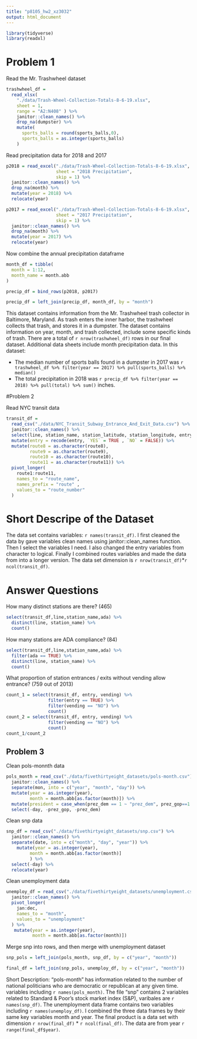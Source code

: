 ```yaml
---
title: "p8105_hw2_xz3032"
output: html_document
---
```


```r
library(tidyverse)
library(readxl)
```

# Problem 1

Read the Mr. Trashwheel dataset

```r
trashwheel_df = 
  read_xlsx(
    "./data/Trash-Wheel-Collection-Totals-8-6-19.xlsx",
    sheet = 1,
    range = "A2:N408" ) %>%
    janitor::clean_names() %>%
    drop_na(dumpster) %>%
    mutate(
      sports_balls = round(sports_balls,0),
      sports_balls = as.integer(sports_balls)
    )
```

Read precipitation data for 2018 and 2017

```r
p2018 = read_excel("./data/Trash-Wheel-Collection-Totals-8-6-19.xlsx",
                   sheet = "2018 Precipitation",
                   skip = 1) %>%
  janitor::clean_names() %>%
  drop_na(month) %>%
  mutate(year = 2018) %>%
  relocate(year)

p2017 = read_excel("./data/Trash-Wheel-Collection-Totals-8-6-19.xlsx",
                   sheet = "2017 Precipitation",
                   skip = 1) %>%
  janitor::clean_names() %>%
  drop_na(month) %>%
  mutate(year = 2017) %>%
  relocate(year)
```

Now combine the annual precipitation dataframe 

```r
month_df = tibble(
  month = 1:12,
  month_name = month.abb
)

precip_df = bind_rows(p2018, p2017)

precip_df = left_join(precip_df, month_df, by = "month")
```

This dataset contains information from the Mr. Trashwheel trash collector in Baltimore, Maryland. As trash enters the inner harbor, the trashwheel collects that trash, and stores it in a dumpster. The dataset contains information on year, month, and trash collected, include some specific kinds of trash. There are a total of `r nrow(trashwheel_df)` rows in our final dataset. Additional data sheets include month precipitation data. In this dataset:

* The median number of sports balls found in a dumpster in 2017 was `r trashwheel_df %>% filter(year == 2017) %>% pull(sports_balls) %>% median()`
* The total precipitation in 2018 was `r precip_df %>% filter(year == 2018) %>% pull(total) %>% sum()` inches.

#Problem 2

Read NYC transit data

```r
transit_df = 
  read_csv("./data/NYC_Transit_Subway_Entrance_And_Exit_Data.csv") %>%
  janitor::clean_names() %>%
  select(line, station_name, station_latitude, station_longitude, entry, vending, entrance_type, ada, starts_with("route")) %>%
  mutate(entry = recode(entry, `YES` = TRUE , `NO` = FALSE)) %>%
  mutate(route8 = as.character(route8),
         route9 = as.character(route9),
         route10 = as.character(route10),
         route11 = as.character(route11)) %>%
  pivot_longer(
    route1:route11,
    names_to = "route_name",
    names_prefix = "route" ,
    values_to = "route_number"
  )
```

# Short Descripe of the Dataset

The data set contains variables: `r names(transit_df)`.  I first cleaned the data by gave variables clean names using janitor::clean_names function.  Then I select the variables I need.  I also changed the entry variables from character to logical.  Finally I combined routes variables and made the data from into a longer version.  The data set dimension is `r nrow(transit_df)`*` r ncol(transit_df)`.

# Answer Questions

How many distinct stations are there? (465)
```r
select(transit_df,line,station_name,ada) %>%
  distinct(line, station_name) %>%
  count()
```
How many stations are ADA compliance? (84)
```r
select(transit_df,line,station_name,ada) %>%
  filter(ada == TRUE) %>%
  distinct(line, station_name) %>%
  count()
```
What proportion of station entrances / exits without vending allow entrance? (759 out of 2013)
```r
count_1 = select(transit_df, entry, vending) %>%
                filter(entry == TRUE) %>%
                filter(vending == "NO") %>%
                count()
count_2 = select(transit_df, entry, vending) %>%
                filter(vending == "NO") %>%
                count()
count_1/count_2
```

## Problem 3

Clean pols-monnth data

```r
pols_month = read_csv("./data/fivethirtyeight_datasets/pols-month.csv") %>%
  janitor::clean_names() %>%
  separate(mon, into = c("year", "month", "day")) %>%
  mutate(year = as.integer(year),
         month = month.abb[as.factor(month)]) %>%
  mutate(president = case_when(prez_dem == 1 ~ "prez_dem", prez_gop==1  ~ "prez_gop")) %>%
  select(-day, -prez_gop, -prez_dem)
```

Clean snp data

```r
snp_df = read_csv("./data/fivethirtyeight_datasets/snp.csv") %>%
  janitor::clean_names() %>%
  separate(date, into = c("month", "day", "year")) %>%
    mutate(year = as.integer(year),
         month = month.abb[as.factor(month)]
         ) %>%
  select(-day) %>%
  relocate(year)
```

Clean unemployment data

```r
unemploy_df = read_csv("./data/fivethirtyeight_datasets/unemployment.csv") %>%
  janitor::clean_names() %>%
  pivot_longer(
    jan:dec,
    names_to = "month",
    values_to = "unemployment"
  ) %>%
   mutate(year = as.integer(year),
          month = month.abb[as.factor(month)])
```


Merge snp into rows, and then merge with unemployment dataset

```r
snp_pols = left_join(pols_month, snp_df, by = c("year", "month"))

final_df = left_join(snp_pols, unemploy_df, by = c("year", "month"))
```

Short Description: “pols-month” has information related to the number of national politicians who are democratic or republican at any given time.  variables including `r names(pols_month)`.  The file “snp” contains 2 variables related to Standard & Poor’s stock market index (S&P), varibales are `r names(snp_df)`.   The unemployment data frame contains two variables including `r names(unemploy_df)`.  I combined the three data frames by their same key variables month and year.  The final product is a data set with dimension `r nrow(final_df)` * `r ncol(final_df)`.  The data are from year `r range(final_df$year)`.
  




  
